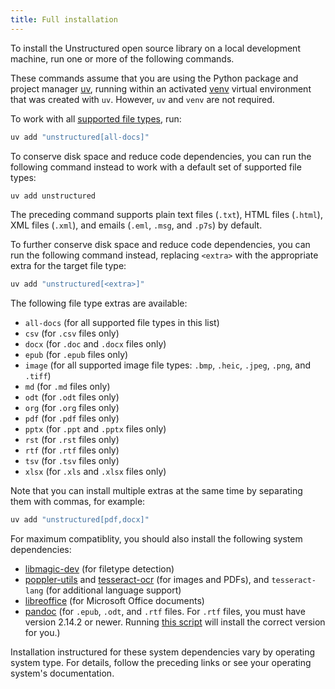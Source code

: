 ```yaml
---
title: Full installation
---
```


To install the Unstructured open source library on a local development machine, run one or more of the following commands. 

These commands assume that you are using the Python package and project manager 
[uv](https://docs.astral.sh/uv/), running within an activated [venv](https://docs.python.org/3/library/venv.html) 
virtual environment that was created with `uv`. However, `uv` and `venv` are not required.

To work with all [supported file types](/open-source/introduction/supported-file-types), run:

```bash
uv add "unstructured[all-docs]"
```

To conserve disk space and reduce code dependencies, you can run the following command instead to work with a 
default set of supported file types:

```bash
uv add unstructured
```

The preceding command supports plain text files (`.txt`), HTML files (`.html`), XML files (`.xml`), and emails (`.eml`, `.msg`, and `.p7s`) by default.

To further conserve disk space and reduce code dependencies, you can run the following command instead, replacing `<extra>` with the appropriate extra for the target file type:

```bash
uv add "unstructured[<extra>]"
```

The following file type extras are available:

- `all-docs` (for all supported file types in this list)
- `csv` (for `.csv` files only)
- `docx` (for `.doc` and `.docx` files only)
- `epub` (for `.epub` files only)
- `image` (for all supported image file types: `.bmp`, `.heic`, `.jpeg`, `.png`, and `.tiff`)
- `md` (for `.md` files only)
- `odt` (for `.odt` files only)
- `org` (for `.org` files only)
- `pdf` (for `.pdf` files only)
- `pptx` (for `.ppt` and `.pptx` files only)
- `rst` (for `.rst` files only)
- `rtf` (for `.rtf` files only)
- `tsv` (for `.tsv` files only)
- `xlsx` (for `.xls` and `.xlsx` files only)

Note that you can install multiple extras at the same time by separating them with commas, for example:

```bash
uv add "unstructured[pdf,docx]"
```

For maximum compatiblity, you should also install the following system dependencies:

- [libmagic-dev](https://man7.org/linux/man-pages/man3/libmagic.3.html) (for filetype detection)
- [poppler-utils](https://poppler.freedesktop.org/) and [tesseract-ocr](https://github.com/tesseract-ocr/tesseract) (for images and PDFs), and `tesseract-lang` (for additional language support)
- [libreoffice](https://www.libreoffice.org/discover/libreoffice/) (for Microsoft Office documents)
- [pandoc](https://pandoc.org/) (for `.epub`, `.odt`, and `.rtf` files. For `.rtf` files, you must have version 2.14.2 or newer. Running [this script](https://github.com/Unstructured-IO/unstructured/blob/main/scripts/install-pandoc.sh) will install the correct version for you.)

Installation instructured for these system dependencies vary by operating system type. For details, follow the preceding links or see your 
operating system's documentation.